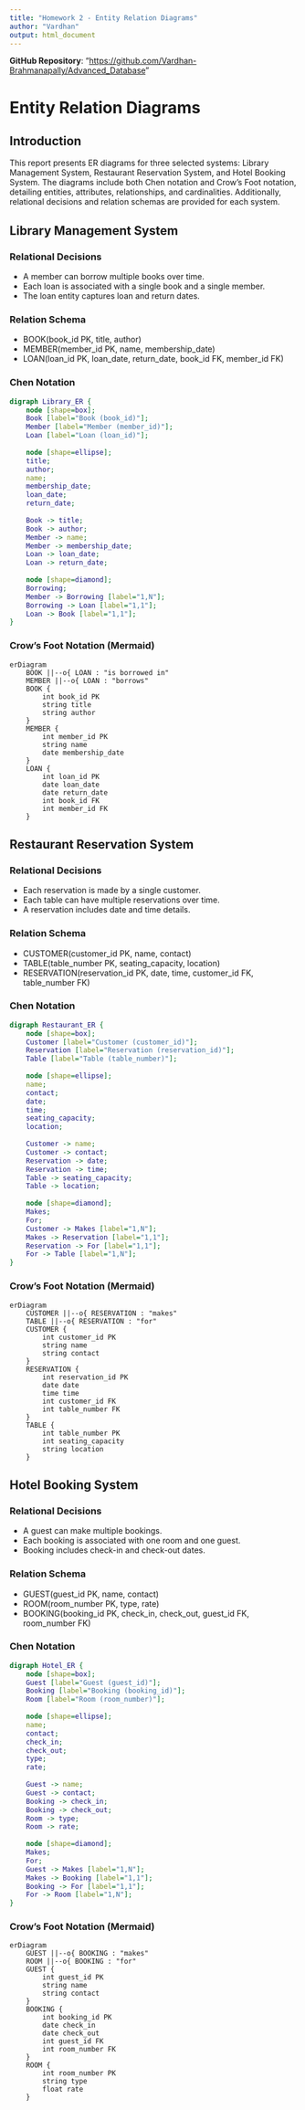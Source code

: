 ```yaml
---
title: "Homework 2 - Entity Relation Diagrams"
author: "Vardhan"
output: html_document
---
```


**GitHub Repository**: "[https://github.com/Vardhan-Brahmanapally/Advanced_Database](https://github.com/Vardhan-Brahmanapally/Advanced_Database)"


# Entity Relation Diagrams

## Introduction
This report presents ER diagrams for three selected systems: Library Management System, Restaurant Reservation System, and Hotel Booking System. The diagrams include both Chen notation and Crow’s Foot notation, detailing entities, attributes, relationships, and cardinalities. Additionally, relational decisions and relation schemas are provided for each system.

## Library Management System

### Relational Decisions
- A member can borrow multiple books over time.
- Each loan is associated with a single book and a single member.
- The loan entity captures loan and return dates.

### Relation Schema
- BOOK(book_id PK, title, author)
- MEMBER(member_id PK, name, membership_date)
- LOAN(loan_id PK, loan_date, return_date, book_id FK, member_id FK)

### Chen Notation
```dot
digraph Library_ER {
    node [shape=box];
    Book [label="Book (book_id)"];
    Member [label="Member (member_id)"];
    Loan [label="Loan (loan_id)"];
    
    node [shape=ellipse];
    title;
    author;
    name;
    membership_date;
    loan_date;
    return_date;
    
    Book -> title;
    Book -> author;
    Member -> name;
    Member -> membership_date;
    Loan -> loan_date;
    Loan -> return_date;
    
    node [shape=diamond];
    Borrowing;
    Member -> Borrowing [label="1,N"];
    Borrowing -> Loan [label="1,1"];
    Loan -> Book [label="1,1"];
}
```

### Crow’s Foot Notation (Mermaid)
```mermaid
erDiagram
    BOOK ||--o{ LOAN : "is borrowed in"
    MEMBER ||--o{ LOAN : "borrows"
    BOOK {
        int book_id PK
        string title
        string author
    }
    MEMBER {
        int member_id PK
        string name
        date membership_date
    }
    LOAN {
        int loan_id PK
        date loan_date
        date return_date
        int book_id FK
        int member_id FK
    }
```

## Restaurant Reservation System

### Relational Decisions
- Each reservation is made by a single customer.
- Each table can have multiple reservations over time.
- A reservation includes date and time details.

### Relation Schema
- CUSTOMER(customer_id PK, name, contact)
- TABLE(table_number PK, seating_capacity, location)
- RESERVATION(reservation_id PK, date, time, customer_id FK, table_number FK)

### Chen Notation
```dot
digraph Restaurant_ER {
    node [shape=box];
    Customer [label="Customer (customer_id)"];
    Reservation [label="Reservation (reservation_id)"];
    Table [label="Table (table_number)"];
    
    node [shape=ellipse];
    name;
    contact;
    date;
    time;
    seating_capacity;
    location;
    
    Customer -> name;
    Customer -> contact;
    Reservation -> date;
    Reservation -> time;
    Table -> seating_capacity;
    Table -> location;
    
    node [shape=diamond];
    Makes;
    For;
    Customer -> Makes [label="1,N"];
    Makes -> Reservation [label="1,1"];
    Reservation -> For [label="1,1"];
    For -> Table [label="1,N"];
}
```

### Crow’s Foot Notation (Mermaid)
```mermaid
erDiagram
    CUSTOMER ||--o{ RESERVATION : "makes"
    TABLE ||--o{ RESERVATION : "for"
    CUSTOMER {
        int customer_id PK
        string name
        string contact
    }
    RESERVATION {
        int reservation_id PK
        date date
        time time
        int customer_id FK
        int table_number FK
    }
    TABLE {
        int table_number PK
        int seating_capacity
        string location
    }
```

## Hotel Booking System

### Relational Decisions
- A guest can make multiple bookings.
- Each booking is associated with one room and one guest.
- Booking includes check-in and check-out dates.

### Relation Schema
- GUEST(guest_id PK, name, contact)
- ROOM(room_number PK, type, rate)
- BOOKING(booking_id PK, check_in, check_out, guest_id FK, room_number FK)

### Chen Notation
```dot
digraph Hotel_ER {
    node [shape=box];
    Guest [label="Guest (guest_id)"];
    Booking [label="Booking (booking_id)"];
    Room [label="Room (room_number)"];
    
    node [shape=ellipse];
    name;
    contact;
    check_in;
    check_out;
    type;
    rate;
    
    Guest -> name;
    Guest -> contact;
    Booking -> check_in;
    Booking -> check_out;
    Room -> type;
    Room -> rate;
    
    node [shape=diamond];
    Makes;
    For;
    Guest -> Makes [label="1,N"];
    Makes -> Booking [label="1,1"];
    Booking -> For [label="1,1"];
    For -> Room [label="1,N"];
}
```

### Crow’s Foot Notation (Mermaid)
```mermaid
erDiagram
    GUEST ||--o{ BOOKING : "makes"
    ROOM ||--o{ BOOKING : "for"
    GUEST {
        int guest_id PK
        string name
        string contact
    }
    BOOKING {
        int booking_id PK
        date check_in
        date check_out
        int guest_id FK
        int room_number FK
    }
    ROOM {
        int room_number PK
        string type
        float rate
    }
```

